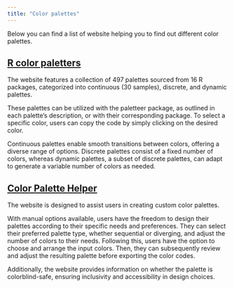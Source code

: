```yaml
---
title: "Color palettes"
---
```


Below you can find a list of website helping you to find out different color palettes.

## [R color paletters](https://r-charts.com/color-palettes/)
The website features a collection of 497 palettes sourced from 16 R packages, categorized into continuous (30 samples), discrete, and dynamic palettes.

These palettes can be utilized with the paletteer package, as outlined in each palette's description, or with their corresponding package. To select a specific color, users can copy the code by simply clicking on the desired color.

Continuous palettes enable smooth transitions between colors, offering a diverse range of options. Discrete palettes consist of a fixed number of colors, whereas dynamic palettes, a subset of discrete palettes, can adapt to generate a variable number of colors as needed.



## [Color Palette Helper](https://gka.github.io/palettes)
The website is designed to assist users in creating custom color palettes.

With manual options available, users have the freedom to design their palettes according to their specific needs and preferences. They can select their preferred palette type, whether sequential or diverging, and adjust the number of colors to their needs. Following this, users have the option to choose and arrange the input colors. Τhen, they can subsequently review and adjust the resulting palette before exporting the color codes.

Additionally, the website provides information on whether the palette is colorblind-safe, ensuring inclusivity and accessibility in design choices.